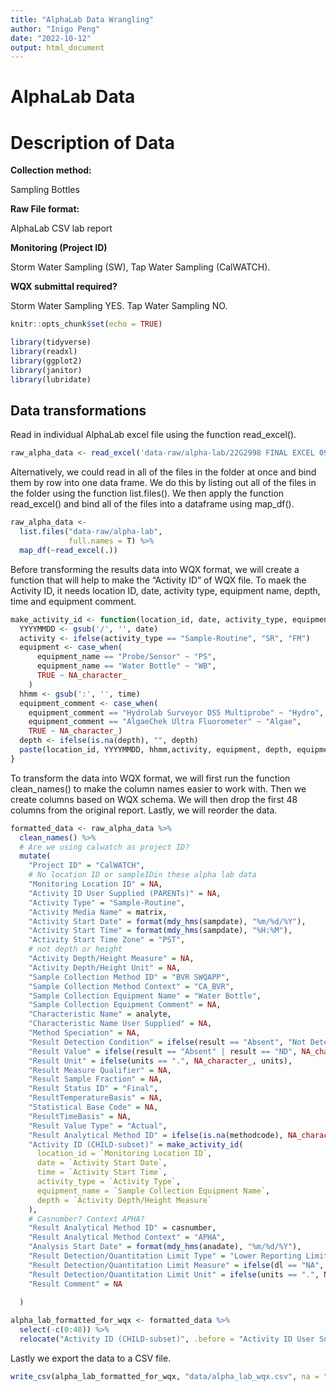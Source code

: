 ```yaml
---
title: "AlphaLab Data Wrangling"
author: "Inigo Peng"
date: "2022-10-12"
output: html_document
---
```

# AlphaLab Data
# Description of Data

**Collection method:**

Sampling Bottles

**Raw File format:**

AlphaLab CSV lab report

**Monitoring (Project ID)**

Storm Water Sampling (SW), Tap Water Sampling (CalWATCH).

**WQX submittal required?**

Storm Water Sampling YES. Tap Water Sampling NO.

```r
knitr::opts_chunk$set(echo = TRUE)

library(tidyverse)
library(readxl)
library(ggplot2)
library(janitor)
library(lubridate)
```

## Data transformations

Read in individual AlphaLab excel file using the function read_excel().

```r
raw_alpha_data <- read_excel('data-raw/alpha-lab/22G2998 FINAL EXCEL 09 Aug 22 1018.xls') %>% glimpse
```

Alternatively, we could read in all of the files in the folder at once and bind them by row into one data frame. We do this by listing out all of the files in the folder using the function list.files(). We then apply the function read_excel() and bind all of the files into a dataframe using map_df().

```r
raw_alpha_data <-
  list.files("data-raw/alpha-lab",
             full.names = T) %>% 
  map_df(~read_excel(.))
```

Before transforming the results data into WQX format, we will create a function that will help to make the "Activity ID" of WQX file. To maek the Activity ID, it needs location ID, date, activity type, equipment name, depth, time and equipment comment.

```r
make_activity_id <- function(location_id, date, activity_type, equipment_name, depth = NULL, time = NULL, equipment_comment = NULL) {
  YYYYMMDD <- gsub('/', '', date)
  activity <- ifelse(activity_type == "Sample-Routine", "SR", "FM")
  equipment <- case_when(
      equipment_name == "Probe/Sensor" ~ "PS",
      equipment_name == "Water Bottle" ~ "WB",
      TRUE ~ NA_character_
    )
  hhmm <- gsub(':', '', time)
  equipment_comment <- case_when(
    equipment_comment == "Hydrolab Surveyor DS5 Multiprobe" ~ "Hydro",
    equipment_comment == "AlgaeChek Ultra Fluorometer" ~ "Algae", 
    TRUE ~ NA_character_)
  depth <- ifelse(is.na(depth), "", depth)
  paste(location_id, YYYYMMDD, hhmm,activity, equipment, depth, equipment_comment, sep = ":")
}
```

To transform the data into WQX format, we will first run the function clean_names() to make the column names easier to work with. Then we create columns based on WQX schema. We will then drop the first 48 columns from the original report. Lastly, we will reorder the data.

```r
formatted_data <- raw_alpha_data %>%
  clean_names() %>%
  # Are we using calwatch as project ID?
  mutate(
    "Project ID" = "CalWATCH",
    # No location ID or sampleIDin these alpha lab data
    "Monitoring Location ID" = NA,
    "Activity ID User Supplied (PARENTs)" = NA,
    "Activity Type" = "Sample-Routine",
    "Activity Media Name" = matrix,
    "Activity Start Date" = format(mdy_hms(sampdate), "%m/%d/%Y"),
    "Activity Start Time" = format(mdy_hms(sampdate), "%H:%M"),
    "Activity Start Time Zone" = "PST",
    # not depth or height
    "Activity Depth/Height Measure" = NA,
    "Activity Depth/Height Unit" = NA,
    "Sample Collection Method ID" = "BVR SWQAPP",
    "Sample Collection Method Context" = "CA_BVR",
    "Sample Collection Equipment Name" = "Water Bottle",
    "Sample Collection Equipment Comment" = NA,
    "Characteristic Name" = analyte,
    "Characteristic Name User Supplied" = NA,
    "Method Speciation" = NA,
    "Result Detection Condition" = ifelse(result == "Absent", "Not Detected", NA_character_),
    "Result Value" = ifelse(result == "Absent" | result == "ND", NA_character_, result),
    "Result Unit" = ifelse(units == ".", NA_character_, units),
    "Result Measure Qualifier" = NA,
    "Result Sample Fraction" = NA,
    "Result Status ID" = "Final",
    "ResultTemperatureBasis" = NA,
    "Statistical Base Code" = NA,
    "ResultTimeBasis" = NA,
    "Result Value Type" = "Actual",
    "Result Analytical Method ID" = ifelse(is.na(methodcode), NA_character_, methodcode),
    "Activity ID (CHILD-subset)" = make_activity_id(
      location_id = `Monitoring Location ID`,
      date = `Activity Start Date`,
      time = `Activity Start Time`,
      activity_type = `Activity Type`,
      equipment_name = `Sample Collection Equipment Name`,
      depth = `Activity Depth/Height Measure`
    ),
    # Casnumber? Context APHA? 
    "Result Analytical Method ID" = casnumber,
    "Result Analytical Method Context" = "APHA",
    "Analysis Start Date" = format(mdy_hms(anadate), "%m/%d/%Y"),
    "Result Detection/Quantitation Limit Type" = "Lower Reporting Limit",
    "Result Detection/Quantitation Limit Measure" = ifelse(dl == "NA", NA_character_, dl),
    "Result Detection/Quantitation Limit Unit" = ifelse(units == ".", NA_character_, units),
    "Result Comment" = NA
    
  )
```
```r
alpha_lab_formatted_for_wqx <- formatted_data %>% 
  select(-c(0:48)) %>% 
  relocate("Activity ID (CHILD-subset)", .before = "Activity ID User Supplied (PARENTs)")
```

Lastly we export the data to a CSV file.

```r
write_csv(alpha_lab_formatted_for_wqx, "data/alpha_lab_wqx.csv", na = "")

```




